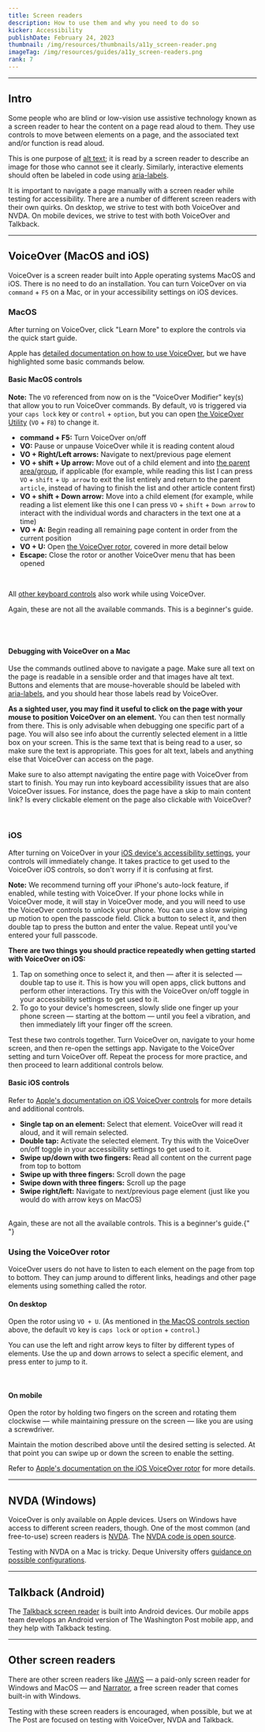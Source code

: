 ```yaml
---
title: Screen readers
description: How to use them and why you need to do so
kicker: Accessibility
publishDate: February 24, 2023
thumbnail: /img/resources/thumbnails/a11y_screen-reader.png
imageTag: /img/resources/guides/a11y_screen-readers.png
rank: 7
---
```


---

## Intro

Some people who are blind or low-vision use assistive technology known as a screen reader to hear the content on a page read aloud to them. They use controls to move between elements on a page, and the associated text and/or function is read aloud.

This is one purpose of [alt text](/resources/accessibility/alt-text); it is read by a screen reader to describe an image for those who cannot see it clearly. Similarly, interactive elements should often be labeled in code using [aria-labels](https://developer.mozilla.org/en-US/docs/Web/Accessibility/ARIA/Attributes/aria-label).

It is important to navigate a page manually with a screen reader while testing for accessibility. There are a number of different screen readers with their own quirks. On desktop, we strive to test with both VoiceOver and NVDA. On mobile devices, we strive to test with both VoiceOver and Talkback.

---

## VoiceOver (MacOS and iOS)

VoiceOver is a screen reader built into Apple operating systems MacOS and iOS. There is no need to do an installation. You can turn VoiceOver on via `command` + `F5` on a Mac, or in your accessibility settings on iOS devices.

### MacOS

After turning on VoiceOver, click "Learn More" to explore the controls via the quick start guide.

Apple has [detailed documentation on how to use VoiceOver](https://support.apple.com/guide/voiceover/welcome/mac), but we have highlighted some basic commands below.

#### Basic MacOS controls

**Note:** The `VO` referenced from now on is the "VoiceOver Modifier" key(s) that allow you to run VoiceOver commands. By default, `VO` is triggered via your `caps lock` key or `control` + `option`, but you can open [the VoiceOver Utility](https://support.apple.com/guide/voiceover/use-voiceover-utility-vo28017/10/mac/13.0) (`VO` + `F8`) to change it.

- **command + F5:** Turn VoiceOver on/off
- **VO:** Pause or unpause VoiceOver while it is reading content aloud
- **VO + Right/Left arrows:** Navigate to next/previous page element
- **VO + shift + Up arrow:** Move out of a child element and into [the parent area/group](https://support.apple.com/guide/voiceover/interact-with-areas-and-groups-vo24851/mac), if applicable (for example, while reading this list I can press `VO` + `shift` + `Up arrow` to exit the list entirely and return to the parent `article`, instead of having to finish the list and other article content first)
- **VO + shift + Down arrow:** Move into a child element (for example, while reading a list element like this one I can press `VO` + `shift` + `Down arrow` to interact with the individual words and characters in the text one at a time)
- **VO + A:** Begin reading all remaining page content in order from the current position
- **VO + U:** Open [the VoiceOver rotor](#Using%20the%20VoiceOver%20rotor), covered in more detail below
- **Escape:** Close the rotor or another VoiceOver menu that has been opened
<br />

All [other keyboard controls](/resources/accessibility/keyboard-accessibility#How%20to%20navigate%20with%20a%20keyboard%20only) also work while using VoiceOver.

Again, these are not all the available commands. This is a beginner's guide.

<br />
<Container>
  <Box css={{ display: "flex", justifyContent: "center", margin: "auto" }}>
    <InlineImage
      width={836}
      height={448}
      src="/images/voice-over.png"
      alt="Screenshot shows the VoiceOver popup that is displayed when someone enables VoiceOver on their Mac using the keyboard shortcut."
    />
  </Box>
</Container>
<br />

#### Debugging with VoiceOver on a Mac

Use the commands outlined above to navigate a page. Make sure all text on the page is readable in a sensible order and that images have alt text. Buttons and elements that are mouse-hoverable should be labeled with [aria-labels](https://developer.mozilla.org/en-US/docs/Web/Accessibility/ARIA/Attributes/aria-label), and you should hear those labels read by VoiceOver.

**As a sighted user, you may find it useful to click on the page with your mouse to position VoiceOver on an element.** You can then test normally from there. This is only advisable when debugging one specific part of a page. You will also see info about the currently selected element in a little box on your screen. This is the same text that is being read to a user, so make sure the text is appropriate. This goes for alt text, labels and anything else that VoiceOver can access on the page.

Make sure to also attempt navigating the entire page with VoiceOver from start to finish. You may run into keyboard accessibility issues that are also VoiceOver issues. For instance, does the page have a skip to main content link? Is every clickable element on the page also clickable with VoiceOver?

<Container>
  <Box css={{ display: "flex", justifyContent: "center", margin: "auto" }}>
    <InlineImage
      width={836}
      height={448}
      src="/images/voice-over-example.png"
      alt="Screenshot shows VoiceOver in use on a Washington Post article. A hyperlink on the page has a blue ring around it as it is currently in focus, and a box in the bottom left corner of the screen shows the link text that VoiceOver is reading aloud to the user."
    />
  </Box>
</Container>
<br />

### iOS

After turning on VoiceOver in your [iOS device's accessibility settings](https://support.apple.com/guide/iphone/turn-on-and-practice-voiceover-iph3e2e415f/16.0/ios/16.0), your controls will immediately change. It takes practice to get used to the VoiceOver iOS controls, so don't worry if it is confusing at first.

**Note:** We recommend turning off your iPhone's auto-lock feature, if enabled, while testing with VoiceOver. If your phone locks while in VoiceOver mode, it will stay in VoiceOver mode, and you will need to use the VoiceOver controls to unlock your phone. You can use a slow swiping up motion to open the passcode field. Click a button to select it, and then double tap to press the button and enter the value. Repeat until you've entered your full passcode.

**There are two things you should practice repeatedly when getting started with VoiceOver on iOS:**

1. Tap on something once to select it, and then — after it is selected — double tap to use it. This is how you will open apps, click buttons and perform other interactions. Try this with the VoiceOver on/off toggle in your accessibility settings to get used to it.
2. To go to your device's homescreen, slowly slide one finger up your phone screen — starting at the bottom — until you feel a vibration, and then immediately lift your finger off the screen.

Test these two controls together. Turn VoiceOver on, navigate to your home screen, and then re-open the settings app. Navigate to the VoiceOver setting and turn VoiceOver off. Repeat the process for more practice, and then proceed to learn additional controls below.

#### Basic iOS controls

Refer to [Apple's documentation on iOS VoiceOver controls](https://support.apple.com/guide/iphone/learn-voiceover-gestures-iph3e2e2281/16.0/ios/16.0) for more details and additional controls.

- **Single tap on an element:** Select that element. VoiceOver will read it aloud, and it will remain selected.
- **Double tap:** Activate the selected element. Try this with the VoiceOver on/off toggle in your accessibility settings to get used to it.
- **Swipe up/down with two fingers:** Read all content on the current page from top to bottom
- **Swipe up with three fingers:** Scroll down the page
- **Swipe down with three fingers:** Scroll up the page
- **Swipe right/left:** Navigate to next/previous page element (just like you would do with arrow keys on MacOS)

<br />
Again, these are not all the available controls. This is a beginner's guide.{" "}

### Using the VoiceOver rotor

VoiceOver users do not have to listen to each element on the page from top to bottom. They can jump around to different links, headings and other page elements using something called the rotor.

#### On desktop

Open the rotor using `VO + U`. (As mentioned in [the MacOS controls section](#Basic%20MacOS%20controls) above, the default `VO` key is `caps lock` or `option` + `control`.)

You can use the left and right arrow keys to filter by different types of elements. Use the up and down arrows to select a specific element, and press enter to jump to it.

<Container>
  <Box css={{ display: "flex", justifyContent: "center", margin: "auto" }}>
    <InlineImage
      width={836}
      height={448}
      src="/images/voice-over-rotor.png"
      alt="Screenshot shows the VoiceOver rotor in use on a Washington Post article. The VoiceOver box in the center of the screen shows a list of links on the page."
    />
  </Box>
</Container>

<br />

#### On mobile

Open the rotor by holding two fingers on the screen and rotating them clockwise — while maintaining pressure on the screen — like you are using a screwdriver.

Maintain the motion described above until the desired setting is selected. At that point you can swipe up or down the screen to enable the setting.

Refer to [Apple's documentation on the iOS VoiceOver rotor](https://support.apple.com/guide/iphone/control-voiceover-using-the-rotor-iph3e2e3a6d/16.0/ios/16.0) for more details.

---

## NVDA (Windows)

VoiceOver is only available on Apple devices. Users on Windows have access to different screen readers, though. One of the most common (and free-to-use) screen readers is [NVDA](https://www.nvaccess.org/download/). The [NVDA code is open source](https://github.com/nvaccess/nvda/).

Testing with NVDA on a Mac is tricky. Deque University offers [guidance on possible configurations](https://dequeuniversity.com/mac/windows-screen-readers).

---

## Talkback (Android)

The [Talkback screen reader](https://developer.android.com/guide/topics/ui/accessibility/testing#talkback) is built into Android devices. Our mobile apps team develops an Android version of The Washington Post mobile app, and they help with Talkback testing.

---

## Other screen readers

There are other screen readers like [JAWS](https://www.freedomscientific.com/products/software/jaws/) — a paid-only screen reader for Windows and MacOS — and [Narrator](https://support.microsoft.com/en-us/windows/complete-guide-to-narrator-e4397a0d-ef4f-b386-d8ae-c172f109bdb1), a free screen reader that comes built-in with Windows.

Testing with these screen readers is encouraged, when possible, but we at The Post are focused on testing with VoiceOver, NVDA and Talkback.
